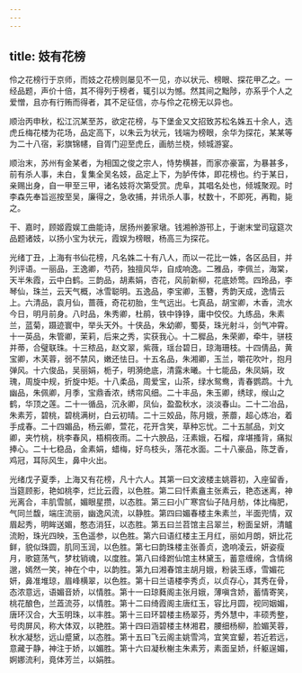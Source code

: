 ```yaml
---
---
---
```

title: 妓有花榜
---



伶之花榜行于京师，而妓之花榜则屡见不一见，亦以状元、榜眼、探花甲乙之。一经品题，声价十倍，其不得列于榜者，辄引以为憾。然其间之黜陟，亦系乎个人之爱憎，且亦有行贿而得者，其不足征信，亦与伶之花榜无以异也。

顺治丙申秋，松江沉某至苏，欲定花榜，与下堡金又文招致苏松名姝五十余人，选虎丘梅花楼为花场，品定高下，以朱云为状元，钱端为榜眼，余华为探花，某某等为二十八宿，彩旗锦幰，自胥门迎至虎丘，画舫兰桡，倾城游宴。

顺治末，苏州有金某者，为相国之俊之宗人，恃势横甚，而家亦豪富，为暴甚多，前有杀人事，未白，复集全吴名妓，品定上下，为胪传体，即花榜也。约于某日，亲赐出身，自一甲至三甲，诸名妓将次第受赏。虎阜，其唱名处也，倾城聚观。时李森先奉旨巡按至吴，廉得之，急收捕，并讯杀人事，杖数十，不即死，再鞫，毙之。

干、嘉时，顾姬霞娱工曲能诗，居扬州姜家墩。钱湘舲游邗上，于谢末堂司寇筵次品题诸妓，以扬小宝为状元，霞娱为榜眼，杨高三为探花。

光绪丁丑，上海有书仙花榜，凡名姝二十有八人，而以一花比一姝，各区品目，并列评语。一丽品，王逸卿，芍药，独擅风华，自成响逸。二雅品，李佩兰，海棠，天半朱霞，云中白鹤。三韵品，胡素娟，杏花，风前新柳，花底娇莺。四玲品，李琴仙，珠兰，云天气概，冰雪聪明。五逸品，李宝卿，玉簪，秀韵天成，逸情云上。六清品，袁月仙，蔷薇，奇花初胎，生气远出。七真品，胡宝卿，木香，流水今日，明月前身。八时品，朱秀卿，杜鹃，铁中铮铮，庸中佼佼。九练品，朱素兰，蓝菊，蹑迹寰中，举头天外。十侠品，朱幼卿，蜀葵，珠光射斗，剑气冲霄。十一英品，朱管卿，茉莉，后来之秀，实获我心。十二穉品，朱荣卿，牵牛，骈枝并蒂，合璧联珠。十三秾品，赵文翠，紫薇，瑶台碧日，琼海珊枝。十四倩品，黄宝卿，木芙蓉，弱不禁风，嫩还怯日。十五名品，朱湘卿，玉兰，嚼花吹叶，抱月弹风。十六俊品，吴丽娟，栀子，明漪绝底，清露未曦。十七能品，朱凤娟，玫瑰，周旋中规，折旋中矩。十八柔品，周爱宝，山茶，绿水鸳鸯，青春鹦鹉。十九幽品，朱佩卿，月季，宝鼎香浓，绣帘风细。二十丰品，朱玉卿，绣球，缑山之鹤，华顶之莲。二十一循品，沉永卿，凤仙，盈盈秋水，淡淡春山。二十二冶品，朱素芳，碧桃，碧桃满树，白云初晴。二十三姣品，陈月娥，荼蘼，超心炼冶，着手成春。二十四媚品，杨云卿，萱花，花开含笑，草种忘忧。二十五腻品，刘文卿，夹竹桃，桃李春风，梧桐夜雨。二十六腴品，汪素娥，石榴，痒堪搔背，痛拟捧心。二十七稳品，金素娟，蜡梅，好鸟枝头，落花水面。二十八豪品，陈芝香，鸡冠，耳际风生，鼻中火出。

光绪戊子夏季，上海又有花榜，凡十六人。其第一曰文波楼主姚蓉初，入座留香，当筵顾影，艳如桃李，烂比云霞，以色胜。第二曰忏素盦主张素云，艳态迷离，神光离合，丰肌雪腻，媚眼星攒，以态胜。第三曰小广寒宫仙子陆月舫，体比梅肥，气同兰馥，端庄流丽，幽逸风流，以静胜。第四曰媚春楼主朱素兰，半面兜情，双眉起秀，明眸送媚，憨态消狂，以态胜。第五曰兰苕馆主吕翠兰，粉面呈妍，清矑流盼，珠光四映，玉色遥参，以色胜。第六曰语红楼主王月红，丽如月朗，妍比花鲜，貌似珠圆，肌同玉润，以色胜。第七曰韵珠楼主张善贞，逸响凌云，妍姿瘦月，歌筵荡气，梦枕销魂，以度胜。第八曰绛跗仙馆主林黛玉，蓄意缠绵，含情绵邈，嫣然一笑，神在个中，以韵胜。第九曰湘春馆主胡月娥，粉装玉琢，雪媚花妍，鼻准堆琼，眉峰横翠，以色胜。第十曰兰语楼李秀贞，以贞存心，其秀在骨，态浓意远，语媚音娇，以情胜。第十一曰琼蕤阁主张月娥，薄嗔含娇，蓄情寄笑，桃花酿色，兰蕋流芬，以情胜。第十二曰绮霞阁主唐红玉，容比月圆，视同姻媚，唐环汉合，大玉明珠，以丰胜。第十三曰环碧楼主杨翠芬，秀外慧中，丰硕秀整，号肉屏风，称大体双，以艳胜。第十四曰涵碧楼主林湘君，腰细杨柳，脸媚芙蓉，秋水凝愁，远山蹙黛，以态胜。第十五曰飞云阁主姚雪鸿，宜笑宜颦，若近若远，意藏于静，神注于娇，以媚胜。第十六曰凝秋榭主朱素芳，素面呈娇，纤躯逞媚，婀娜流利，竟体芳兰，以娟胜。